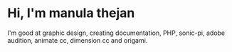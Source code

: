 # Hi, I'm manula thejan

I'm good at graphic design, creating documentation, PHP,
sonic-pi, adobe audition, animate cc, dimension cc and 
origami.
 
